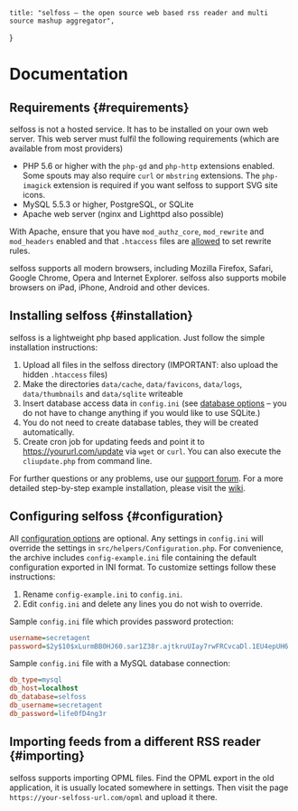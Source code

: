     title: "selfoss – the open source web based rss reader and multi source mashup aggregator",
}


# Documentation

## Requirements {#requirements}
<div class="documentation-entry">

selfoss is not a hosted service. It has to be installed on your own web server. This web server must fulfil the following requirements (which are available from most providers)

* PHP 5.6 or higher with the `php-gd` and `php-http` extensions enabled. Some spouts may also require `curl` or `mbstring` extensions. The `php-imagick` extension is required if you want selfoss to support SVG site icons.
* MySQL 5.5.3 or higher, PostgreSQL, or SQLite
* Apache web server (nginx and Lighttpd also possible)

With Apache, ensure that you have `mod_authz_core`, `mod_rewrite` and `mod_headers` enabled and that `.htaccess` files are [allowed](http://httpd.apache.org/docs/current/mod/core.html#allowoverride) to set rewrite rules.

selfoss supports all modern browsers, including Mozilla Firefox, Safari, Google Chrome, Opera and Internet Explorer. selfoss also supports mobile browsers on iPad, iPhone, Android and other devices.
</div>

## Installing selfoss {#installation}
<div class="documentation-entry">

selfoss is a lightweight php based application. Just follow the simple installation instructions:

1. Upload all files in the selfoss directory (IMPORTANT: also upload the hidden `.htaccess` files)
2. Make the directories `data/cache`, `data/favicons`, `data/logs`, `data/thumbnails` and `data/sqlite` writeable
3. Insert database access data in `config.ini` (see [database options](@/docs/administration/options.md#db-type) – you do not have to change anything if you would like to use SQLite.)
4. You do not need to create database tables, they will be created automatically.
5. Create cron job for updating feeds and point it to https://yoururl.com/update via `wget` or `curl`. You can also execute the `cliupdate.php` from command line.

For further questions or any problems, use our [support forum](forum). For a more detailed step-by-step example installation, please visit the [wiki](https://github.com/fossar/selfoss/wiki/).
</div>

## Configuring selfoss {#configuration}
<div class="documentation-entry">

All [configuration options](@/docs/administration/options.md) are optional. Any settings in `config.ini` will override the settings in `src/helpers/Configuration.php`. For convenience, the archive includes `config-example.ini` file containing the default configuration exported in INI format. To customize settings follow these instructions:

1. Rename `config-example.ini` to `config.ini`.
2. Edit `config.ini` and delete any lines you do not wish to override.

Sample `config.ini` file which provides password protection:

```ini
username=secretagent
password=$2y$10$xLurmBB0HJ60.sar1Z38r.ajtkruUIay7rwFRCvcaDl.1EU4epUH6
```

Sample `config.ini` file with a MySQL database connection:

```ini
db_type=mysql
db_host=localhost
db_database=selfoss
db_username=secretagent
db_password=life0fD4ng3r
```
</div>

## Importing feeds from a different RSS reader {#importing}
<div class="documentation-entry">

selfoss supports importing OPML files. Find the OPML export in the old application, it is usually located somewhere in settings.
Then visit the page `https://your-selfoss-url.com/opml` and upload it there.
</div>
